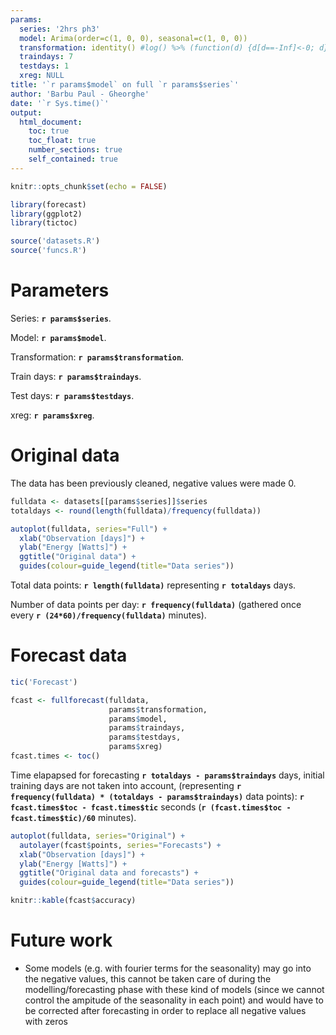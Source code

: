 ```yaml
---
params:
  series: '2hrs ph3'
  model: Arima(order=c(1, 0, 0), seasonal=c(1, 0, 0))
  transformation: identity() #log() %>% (function(d) {d[d==-Inf]<-0; d})
  traindays: 7
  testdays: 1
  xreg: NULL
title: '`r params$model` on full `r params$series`'
author: 'Barbu Paul - Gheorghe'
date: '`r Sys.time()`'
output:
  html_document:
    toc: true
    toc_float: true
    number_sections: true
    self_contained: true
---
```


```r
knitr::opts_chunk$set(echo = FALSE)
```

```r
library(forecast)
library(ggplot2)
library(tictoc)

source('datasets.R')
source('funcs.R')
```


# Parameters

Series: **`r params$series`**.

Model: **`r params$model`**.

Transformation: **`r params$transformation`**.

Train days: **`r params$traindays`**.

Test days: **`r params$testdays`**.

xreg: **`r params$xreg`**.

# Original data

The data has been previously cleaned, negative values were made 0.

```r
fulldata <- datasets[[params$series]]$series
totaldays <- round(length(fulldata)/frequency(fulldata))

autoplot(fulldata, series="Full") +
  xlab("Observation [days]") +
  ylab("Energy [Watts]") +
  ggtitle("Original data") + 
  guides(colour=guide_legend(title="Data series"))
```

Total data points: **`r length(fulldata)`** representing
**`r totaldays`** days.

Number of data points per day: **`r frequency(fulldata)`**
(gathered once every **`r (24*60)/frequency(fulldata)`** minutes).

# Forecast data

```r
tic('Forecast')

fcast <- fullforecast(fulldata,
                      params$transformation, 
                      params$model, 
                      params$traindays,
                      params$testdays,
                      params$xreg)
fcast.times <- toc()
```

Time elapapsed for forecasting **`r totaldays - params$traindays`** days,
initial training days are not taken into account,
(representing **`r frequency(fulldata) * (totaldays - params$traindays)`** data points):
**`r fcast.times$toc - fcast.times$tic`** seconds
(**`r (fcast.times$toc - fcast.times$tic)/60`** minutes).

```r
autoplot(fulldata, series="Original") +
  autolayer(fcast$points, series="Forecasts") +
  xlab("Observation [days]") +
  ylab("Energy [Watts]") +
  ggtitle("Original data and forecasts") + 
  guides(colour=guide_legend(title="Data series"))
```

```r
knitr::kable(fcast$accuracy)
```

# Future work

* Some models (e.g. with fourier terms for the seasonality) may go into the negative values, this cannot be taken care of during the modelling/forecasting phase with these kind of models (since we cannot control the ampitude of the seasonality in each point) and would have to be corrected after forecasting in order to replace all negative values with zeros